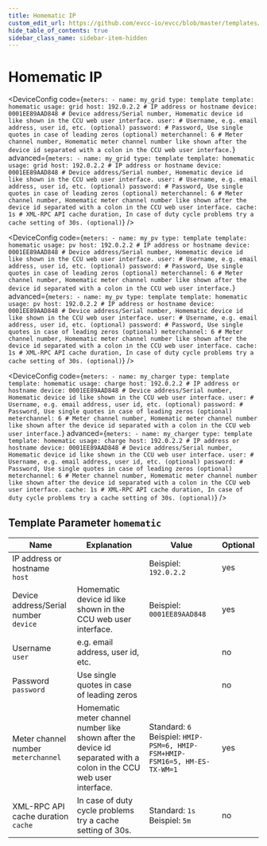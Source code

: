 ```yaml
---
title: Homematic IP
custom_edit_url: https://github.com/evcc-io/evcc/blob/master/templates/definition/meter/homematic.yaml
hide_table_of_contents: true
sidebar_class_name: sidebar-item-hidden
---
```



# Homematic IP

<div className="device-detail-container">
  <div className="device-detail-content">
    <DeviceFeatures features="" />

<Tabs>
<TabItem value="grid" label="Grid" default>

<DeviceConfig code={`meters:
    - name: my_grid
      type: template
      template: homematic
      usage: grid
      host: 192.0.2.2 # IP address or hostname
      device: 0001EE89AAD848 # Device address/Serial number, Homematic device id like shown in the CCU web user interface.
      user: # Username, e.g. email address, user id, etc. (optional)
      password: # Password, Use single quotes in case of leading zeros (optional)
      meterchannel: 6 # Meter channel number, Homematic meter channel number like shown after the device id separated with a colon in the CCU web user interface.`} advanced={`meters:
    - name: my_grid
      type: template
      template: homematic
      usage: grid
      host: 192.0.2.2 # IP address or hostname
      device: 0001EE89AAD848 # Device address/Serial number, Homematic device id like shown in the CCU web user interface.
      user: # Username, e.g. email address, user id, etc. (optional)
      password: # Password, Use single quotes in case of leading zeros (optional)
      meterchannel: 6 # Meter channel number, Homematic meter channel number like shown after the device id separated with a colon in the CCU web user interface.
      cache: 1s # XML-RPC API cache duration, In case of duty cycle problems try a cache setting of 30s. (optional)`} />

</TabItem>
<TabItem value="pv" label="PV">

<DeviceConfig code={`meters:
    - name: my_pv
      type: template
      template: homematic
      usage: pv
      host: 192.0.2.2 # IP address or hostname
      device: 0001EE89AAD848 # Device address/Serial number, Homematic device id like shown in the CCU web user interface.
      user: # Username, e.g. email address, user id, etc. (optional)
      password: # Password, Use single quotes in case of leading zeros (optional)
      meterchannel: 6 # Meter channel number, Homematic meter channel number like shown after the device id separated with a colon in the CCU web user interface.`} advanced={`meters:
    - name: my_pv
      type: template
      template: homematic
      usage: pv
      host: 192.0.2.2 # IP address or hostname
      device: 0001EE89AAD848 # Device address/Serial number, Homematic device id like shown in the CCU web user interface.
      user: # Username, e.g. email address, user id, etc. (optional)
      password: # Password, Use single quotes in case of leading zeros (optional)
      meterchannel: 6 # Meter channel number, Homematic meter channel number like shown after the device id separated with a colon in the CCU web user interface.
      cache: 1s # XML-RPC API cache duration, In case of duty cycle problems try a cache setting of 30s. (optional)`} />

</TabItem>
<TabItem value="charge" label="Wallbox">

<DeviceConfig code={`meters:
    - name: my_charger
      type: template
      template: homematic
      usage: charge
      host: 192.0.2.2 # IP address or hostname
      device: 0001EE89AAD848 # Device address/Serial number, Homematic device id like shown in the CCU web user interface.
      user: # Username, e.g. email address, user id, etc. (optional)
      password: # Password, Use single quotes in case of leading zeros (optional)
      meterchannel: 6 # Meter channel number, Homematic meter channel number like shown after the device id separated with a colon in the CCU web user interface.`} advanced={`meters:
    - name: my_charger
      type: template
      template: homematic
      usage: charge
      host: 192.0.2.2 # IP address or hostname
      device: 0001EE89AAD848 # Device address/Serial number, Homematic device id like shown in the CCU web user interface.
      user: # Username, e.g. email address, user id, etc. (optional)
      password: # Password, Use single quotes in case of leading zeros (optional)
      meterchannel: 6 # Meter channel number, Homematic meter channel number like shown after the device id separated with a colon in the CCU web user interface.
      cache: 1s # XML-RPC API cache duration, In case of duty cycle problems try a cache setting of 30s. (optional)`} />

</TabItem>
</Tabs>
  </div>
  <div className="device-detail-icon">
    <evcc-icon
      type="meter"
      name="homematic-ip"
      size="400px"
      alt="Homematic IP"
      className="device-detail-icon-img"
    ></evcc-icon>
  </div>
</div>

## Template Parameter `homematic`

| Name | Explanation | Value | Optional |
|-----------|-------------|-------|----------|
| IP address or hostname<br/>`host` |  | Beispiel: `192.0.2.2` | yes |
| Device address/Serial number<br/>`device` | Homematic device id like shown in the CCU web user interface. | Beispiel: `0001EE89AAD848` | yes |
| Username<br/>`user` | e.g. email address, user id, etc. |  | no |
| Password<br/>`password` | Use single quotes in case of leading zeros |  | no |
| Meter channel number<br/>`meterchannel` | Homematic meter channel number like shown after the device id separated with a colon in the CCU web user interface. | Standard: `6`<br/>Beispiel: `HMIP-PSM=6, HMIP-FSM+HMIP-FSM16=5, HM-ES-TX-WM=1` | yes |
| XML-RPC API cache duration<br/>`cache` | In case of duty cycle problems try a cache setting of 30s. | Standard: `1s`<br/>Beispiel: `5m` | no |


